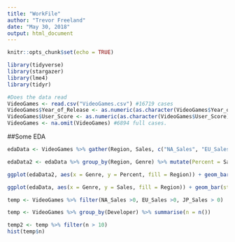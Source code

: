 ```yaml
---
title: "WorkFile"
author: "Trevor Freeland"
date: "May 30, 2018"
output: html_document
---
```


```r
knitr::opts_chunk$set(echo = TRUE)
```

```r
library(tidyverse)
library(stargazer)
library(lme4)
library(tidyr)
```

```r
#Does the data read
VideoGames <- read.csv("VideoGames.csv") #16719 cases
VideoGames$Year_of_Release <- as.numeric(as.character(VideoGames$Year_of_Release))
VideoGames$User_Score <- as.numeric(as.character(VideoGames$User_Score))
VideoGames <- na.omit(VideoGames) #6894 full cases. 
```

##Some EDA

```r
edaData <- VideoGames %>% gather(Region, Sales, c("NA_Sales", "EU_Sales", "JP_Sales", "Other_Sales"))

edaData2 <- edaData %>% group_by(Region, Genre) %>% mutate(Percent = Sales/sum(Global_Sales))

ggplot(edaData2, aes(x = Genre, y = Percent, fill = Region)) + geom_bar(stat = "identity")

ggplot(edaData, aes(x = Genre, y = Sales, fill = Region)) + geom_bar(stat = "identity")
```

```r
temp <- VideoGames %>% filter(NA_Sales >0, EU_Sales >0, JP_Sales > 0)

temp <- VideoGames %>% group_by(Developer) %>% summarise(n = n())

temp2 <- temp %>% filter(n > 10)
hist(temp$n)
```